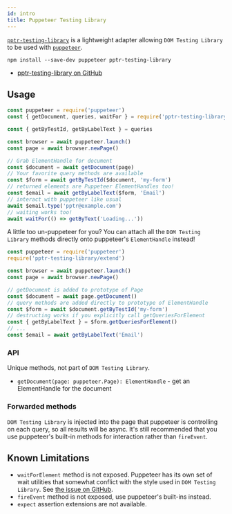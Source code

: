 ```yaml
---
id: intro
title: Puppeteer Testing Library
---
```


[`pptr-testing-library`][gh] is a lightweight adapter allowing
`DOM Testing Library` to be used with [`puppeteer`][ghpuppeteer].

```npm2yarn
npm install --save-dev puppeteer pptr-testing-library
```

- [pptr-testing-library on GitHub][gh]

## Usage

```js
const puppeteer = require('puppeteer')
const { getDocument, queries, waitFor } = require('pptr-testing-library')

const { getByTestId, getByLabelText } = queries

const browser = await puppeteer.launch()
const page = await browser.newPage()

// Grab ElementHandle for document
const $document = await getDocument(page)
// Your favorite query methods are available
const $form = await getByTestId($document, 'my-form')
// returned elements are Puppeteer ElementHandles too!
const $email = await getByLabelText($form, 'Email')
// interact with puppeteer like usual
await $email.type('pptr@example.com')
// waiting works too!
await waitFor(() => getByText('Loading...'))
```

A little too un-puppeteer for you? You can attach all the `DOM Testing Library`
methods directly onto puppeteer's `ElementHandle` instead!

```js
const puppeteer = require('puppeteer')
require('pptr-testing-library/extend')

const browser = await puppeteer.launch()
const page = await browser.newPage()

// getDocument is added to prototype of Page
const $document = await page.getDocument()
// query methods are added directly to prototype of ElementHandle
const $form = await $document.getByTestId('my-form')
// destructing works if you explicitly call getQueriesForElement
const { getByLabelText } = $form.getQueriesForElement()
// ...
const $email = await getByLabelText('Email')
```

### API

Unique methods, not part of `DOM Testing Library`.

- `getDocument(page: puppeteer.Page): ElementHandle` - get an ElementHandle for
  the document

### Forwarded methods

`DOM Testing Library` is injected into the page that puppeteer is controlling on
each query, so all results will be async. It's still recommended that you use
puppeteer's built-in methods for interaction rather than `fireEvent`.

## Known Limitations

- `waitForElement` method is not exposed. Puppeteer has its own set of wait
  utilities that somewhat conflict with the style used in `DOM Testing Library`.
  See
  [the issue on GitHub](https://github.com/patrickhulce/pptr-testing-library/issues/3).
- `fireEvent` method is not exposed, use puppeteer's built-ins instead.
- `expect` assertion extensions are not available.

[gh]: https://github.com/patrickhulce/pptr-testing-library
[ghpuppeteer]: https://github.com/GoogleChrome/puppeteer
